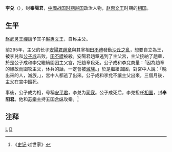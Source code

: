 {{主條目消歧義|本文介紹的是赵国大臣[[李兑|李兑]]。關於魏國大臣，詳見「[[李悝|李兑 (魏國)]]」。關於宋朝大臣，詳見「[[李兑_(宋朝)|李兑 (宋朝)]]」。}}
{{Infobox 先秦人物
|名稱=李兌
|图像=
|图说=
|姓=
|氏=李
|名=兌
|字=
|别名=
|别字=
|諡号=
|官位=[[相國|相國]]
|爵位=奉陽君
|時代=[[戰國時期|戰國時期]]
|國家=[[趙國|趙國]]
|身份=[[趙國|趙國]]大臣
|出生日期=
|逝世日期=
}}
'''李兑'''（{{bd|？||？||catIdx=L}}），封'''奉陽君'''，[[中國|中國]][[战国时期|战国时期]][[赵国|赵国]]政治人物，[[赵惠文王|赵惠文王]]时期的[[相国|相国]]。

==生平==
[[赵武灵王|赵武灵王]][[禪讓|禪讓]]予其子[[赵惠文王|赵惠文王]]，自称主父。

前295年，主父的长子[[安陽君_(趙國)|安陽君趙章]]與其宰相[[田不禮|田不禮]]發動[[沙丘之亂|沙丘之亂]]，想要自立為王，被李兑和[[赵成_(安平君)|公子成]]击败，[[田不禮|田不禮]]被殺。安陽君趙章逃到了主父宫，主父接納了趙章，於是公子成和李兌繼續圍困主父宫，把趙章殺死。公子成和李兌商量：「因為趙章的緣故而圍攻主父，休兵的話，一定會被[[滅族|滅族]]。」於是繼續圍困，對宮中人說：「晚出來的人，滅族。」，宮中人都逃了出來。公子成和李兌不讓主父出來，三個月後，主父在宮中餓死。

事後，公子成为相，号稱[[赵成_(安平君)|安平君]]，李兑为[[司寇|司寇]]。公子成死后，李兑担任[[相国|相国]]，封'''奉阳君'''。他和[[苏秦|苏秦]]主持五国[[合纵|合纵]]攻秦。<ref>《[[史记|史记]]·赵世家》</ref>

==注释==
{{Reflist}}

[[Category:春秋战国政治人物|L]]
[[Category:李姓|D]]